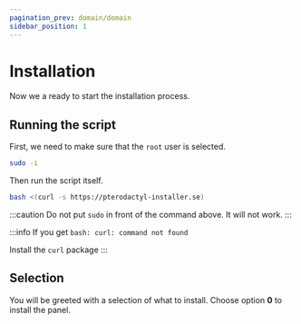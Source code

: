 ```yaml
---
pagination_prev: domain/domain
sidebar_position: 1
---
```



# Installation

Now we a ready to start the installation process.

## Running the script

First, we need to make sure that the `root` user is selected.

```bash
sudo -i
```

Then run the script itself.

```bash
bash <(curl -s https://pterodactyl-installer.se)
```

:::caution
Do not put `sudo` in front of the command above. It will not work.
:::

:::info
If you get `bash: curl: command not found`

Install the `curl` package
:::

## Selection

You will be greeted with a selection of what to install.
Choose option **0** to install the panel.

<AsciinemaPlayer src="/casts/install_panel.cast" speed={0.4} />
